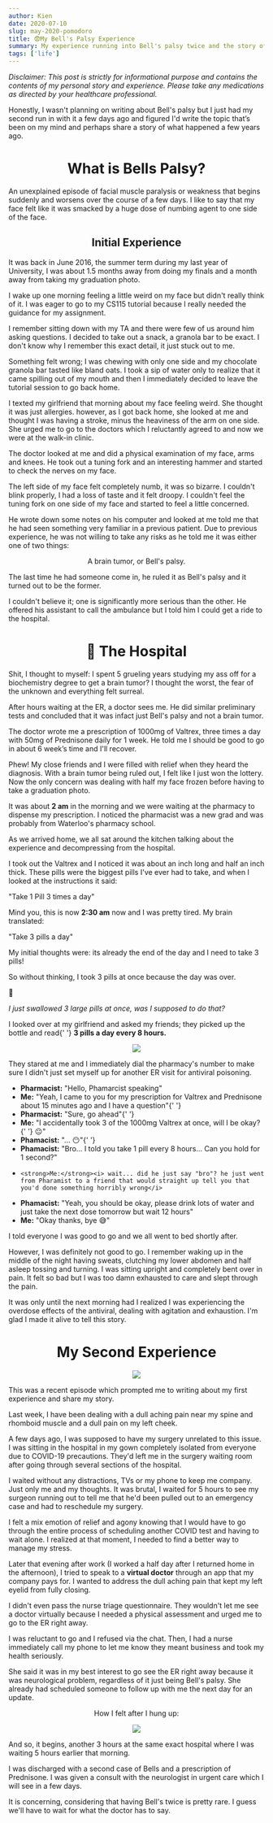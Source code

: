 ```yaml
---
author: Kien
date: 2020-07-10
slug: may-2020-pomodoro
title: 😨My Bell's Palsy Experience
summary: My experience running into Bell's palsy twice and the story of how I accidentally overdosed on Valtrex (valacyclovir) like an idiot.
tags: ['life']
---
```


_Disclaimer: This post is strictly for informational purpose and contains the contents of my personal story and experience. Please take any medications as directed by your healthcare professional._

Honestly, I wasn't planning on writing about Bell's palsy but I just had my second run in with it a few days ago and figured I'd write the topic that’s been on my mind and perhaps share a story of what happened a few years ago.

# <center>What is Bells Palsy?</center>

An unexplained episode of facial muscle paralysis or weakness that begins suddenly and worsens over the course of a few days. I like to say that my face felt like it was smacked by a huge dose of numbing agent to one side of the face.

## <center>Initial Experience</center>

It was back in June 2016, the summer term during my last year of University, I was about 1.5 months away from doing my finals and a month away from taking my graduation photo.

I wake up one morning feeling a little weird on my face but didn't really think of it. I was eager to go to my CS115 tutorial because I really needed the guidance for my assignment.

I remember sitting down with my TA and there were few of us around him asking questions. I decided to take out a snack, a granola bar to be exact. I don't know why I remember this exact detail, it just stuck out to me.

Something felt wrong; I was chewing with only one side and my chocolate granola bar tasted like bland oats. I took a sip of water only to realize that it came spilling out of my mouth and then I immediately decided to leave the tutorial session to go back home.

I texted my girlfriend that morning about my face feeling weird. She thought it was just allergies. however, as I got back home, she looked at me and thought I was having a stroke, minus the heaviness of the arm on one side. She urged me to go to the doctors which I reluctantly agreed to and now we were at the walk-in clinic.

The doctor looked at me and did a physical examination of my face, arms and knees. He took out a tuning fork and an interesting hammer and started to check the nerves on my face.

The left side of my face felt completely numb, it was so bizarre. I couldn't blink properly, I had a loss of taste and it felt droopy. I couldn't feel the tuning fork on one side of my face and started to feel a little concerned.

He wrote down some notes on his computer and looked at me told me that he had seen something very familiar in a previous patient. Due to previous experience, he was not willing to take any risks as he told me it was either one of two things:

<center>
  <p>A brain tumor, or Bell's palsy.</p>
</center>

The last time he had someone come in, he ruled it as Bell's palsy and it turned out to be the former.

I couldn't believe it; one is significantly more serious than the other. He offered his assistant to call the ambulance but I told him I could get a ride to the hospital.

# <center>🏥 The Hospital</center>

Shit, I thought to myself: I spent 5 grueling years studying my ass off for a biochemistry degree to get a brain tumor? I thought the worst, the fear of the unknown and everything felt surreal.

After hours waiting at the ER, a doctor sees me. He did similar preliminary tests and concluded that it was infact just Bell's palsy and not a brain tumor.

The doctor wrote me a prescription of 1000mg of Valtrex, three times a day with 50mg of Prednisone daily for 1 week. He told me I should be good to go in about 6 week’s time and I'll recover.

Phew! My close friends and I were filled with relief when they heard the diagnosis. With a brain tumor being ruled out, I felt like I just won the lottery. Now the only concern was dealing with half my face frozen before having to take a graduation photo.

It was about **2 am** in the morning and we were waiting at the pharmacy to dispense my prescription. I noticed the pharmacist was a new grad and was probably from Waterloo's pharmacy school.

As we arrived home, we all sat around the kitchen talking about the experience and decompressing from the hospital.

I took out the Valtrex and I noticed it was about an inch long and half an inch thick. These pills were the biggest pills I've ever had to take, and when I looked at the instructions it said:

<p className="text-center font-bold">"Take 1 Pill 3 times a day"</p>

Mind you, this is now **2:30 am** now and I was pretty tired. My brain translated:

<p className="text-center font-bold">"Take 3 pills a day"</p>

My initial thoughts were: its already the end of the day and I need to take 3 pills!

So without thinking, I took 3 pills at once because the day was over.

<div className="text-center font-bold">
  <p>🧠</p>

  <i>I just swallowed 3 large pills at once, was I supposed to do that?</i>
</div>

<p>
  I looked over at my girlfriend and asked my friends; they picked up the bottle and read{' '}
  <strong>3 pills a day every 8 hours.</strong>
</p>

<center>
  <img src="https://media1.giphy.com/media/QLXPK5HFpzCjS/giphy.gif?cid=ecf05e479c6bf6b4f5834c65db2943691d8c4f0810c55c89&rid=giphy.gif" />
</center>

They stared at me and I immediately dial the pharmacy's number to make sure I didn't just set myself up for another ER visit for antiviral poisoning.

<ul>
  <li>
    <b >Pharmacist:</b> "Hello, Phamarcist speaking"
  </li>
  <li>
    <strong>Me:</strong> "Yeah, I came to you for my prescription for Valtrex and Prednisone about
    15 minutes ago and I have a question"{' '}
  </li>
  <li>
    <b>Pharmacist:</b> "Sure, go ahead"{' '}
  </li>
  <li>
    <strong>Me:</strong> "I accidentally took 3 of the 1000mg Valtrex at once, will I be okay?{' '}
    <span >😐</span>"
  </li>
  <li>
    <b >Phamacist:</b> "...
    <span >😶</span>"{' '}
  </li>
  <li>
    <b>Phamacist:</b> "Bro... I told you take 1 pill every 8 hours...
    Can you hold for 1 second?"
  </li>
  <li>

    <strong>Me:</strong><i> wait... did he just say "bro"? he just went from Pharamist to a friend that would straight up tell you that you'd done something horribly wrong</i>

  </li>
  <li>
    <b>Phamacist:</b> "Yeah, you should be okay, please drink lots of
    water and just take the next dose tomorrow but wait 12 hours"
  </li>
  <li>
    <strong>Me:</strong> "Okay thanks, bye <span>😅"</span>
  </li>
</ul>

I told everyone I was good to go and we all went to bed shortly after.

However, I was definitely not good to go. I remember waking up in the middle of the night having sweats, clutching my lower abdomen and half asleep tossing and turning. I was sitting upright and completely bent over in pain. It felt so bad but I was too damn exhausted to care and slept through the pain.

It was only until the next morning had I realized I was experiencing the overdose effects of the antiviral, dealing with agitation and exhaustion. I'm glad I made it alive to tell this story.

# <center>My Second Experience</center>

<center>
  <img src="https://media0.giphy.com/media/29bKyyjDKX1W8/giphy.gif?cid=ecf05e4745b2dd41d513bf9cc8b34e9f2351bc84334f15b5&rid=giphy.gif" />
</center>

This was a recent episode which prompted me to writing about my first experience and share my story.

Last week, I have been dealing with a dull aching pain near my spine and rhomboid muscle and a dull pain on my left cheek.

A few days ago, I was supposed to have my surgery unrelated to this issue. I was sitting in the hospital in my gown completely isolated from everyone due to COVID-19 precautions. They'd left me in the surgery waiting room after going through several sections of the hospital.

I waited without any distractions, TVs or my phone to keep me company. Just only me and my thoughts. It was brutal, I waited for 5 hours to see my surgeon running out to tell me that he'd been pulled out to an emergency case and had to reschedule my surgery.

I felt a mix emotion of relief and agony knowing that I would have to go through the entire process of scheduling another COVID test and having to wait alone. I realized at that moment, I needed to find a better way to manage my stress.

Later that evening after work (I worked a half day after I returned home in the afternoon), I tried to speak to a **virtual doctor** through an app that my company pays for. I wanted to address the dull aching pain that kept my left eyelid from fully closing.

I didn't even pass the nurse triage questionnaire. They wouldn't let me see a doctor virtually because I needed a physical assessment and urged me to go to the ER right away.

I was reluctant to go and I refused via the chat. Then, I had a nurse immediately call my phone to let me know they meant business and took my health seriously.

She said it was in my best interest to go see the ER right away because it was neurological problem, regardless of it just being Bell's palsy. She already had scheduled someone to follow up with me the next day for an update.

<center>
  <p>How I felt after I hung up:</p>
</center>

<center>
  <img src="https://media.giphy.com/media/LTyOTsYnsgidO/source.gif" />
</center>

And so, it begins, another 3 hours at the same exact hospital where I was waiting 5 hours earlier that morning.

I was discharged with a second case of Bells and a prescription of Prednisone. I was given a consult with the neurologist in urgent care which I will see in a few days.

It is concerning, considering that having Bell's twice is pretty rare. I guess we'll have to wait for what the doctor has to say.
